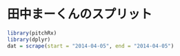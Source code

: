 田中まーくんのスプリット
===

```r
library(pitchRx)
library(dplyr)
dat = scrape(start = "2014-04-05", end = "2014-04-05")

```

